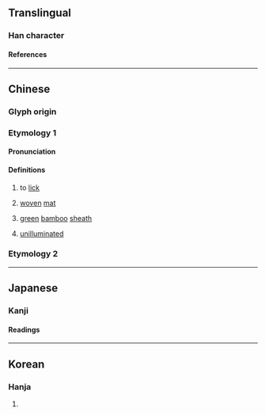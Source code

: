 {{character info/new}}
==Translingual==

===Han character===
{{Han char|rn=1|rad=一|as=05|sn=6|four=10600|canj=MOW|ids=⿻𠆣囗}}

====References====
{{Han ref|kx=0078.030|hdz=10019.020|uh=3401}}

----

==Chinese==
{{zh-forms|alt=𠀬}}

===Glyph origin===
{{Han etym}}

===Etymology 1===

====Pronunciation====
{{zh-pron
|m=tiàn
|c=tim2
|h=pfs=
|md=
|mn=
|w=
|mc=y
|cat=v,n,a
}}
{{attention|yue|pronunciation doesn't seem right}}

====Definitions====
{{zh-hanzi}}

# {{zh-hist-ghost}} to [[lick]]
# {{zh-hist-ghost}} [[woven]] [[mat]]
# {{zh-hist-ghost}} [[green]] [[bamboo]] [[sheath]]
# {{zh-hist-ghost}} [[unilluminated]]

===Etymology 2===
{{zh-see|西|v}}

----

==Japanese==

===Kanji===
{{ja-kanji|grade=|rs=一05}}

====Readings====
{{ja-readings
|goon=てん
|kanon=てん
}}

----

==Korean==

===Hanja===
{{ko-hanja|hangeul=첨|rv=cheom|mr=ch'ŏm|y=chem|eumhun=핥다|ehrv=halthda|ehmr=halta|ehy=halthta}}

# {{defn|lang=ko|sort=一05}}